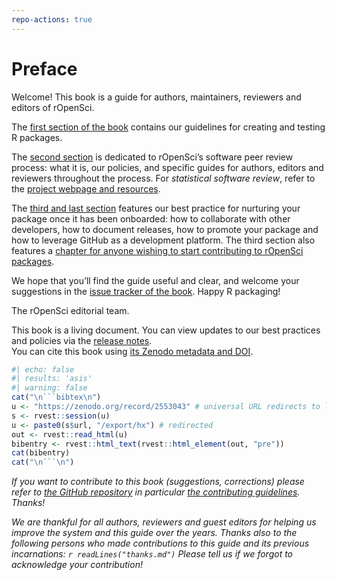 ```yaml
---
repo-actions: true
---
```


# Preface {.unnumbered}

Welcome! This book is a guide for authors, maintainers, reviewers and editors of rOpenSci.

The [first section of the book](#building) contains our guidelines for creating and testing R packages. 

The [second section](#softwarereviewintro) is dedicated to rOpenSci's software peer review process: what it is, our policies, and specific guides for authors, editors and reviewers throughout the process. For _statistical software review_, refer to the [project webpage and resources](https://ropensci.org/stat-software-review/).

The [third and last section](#collaboration) features our best practice for nurturing your package once it has been onboarded: how to collaborate with other developers, how to document releases, how to promote your package and how to leverage GitHub as a development platform. The third section also features a [chapter for anyone wishing to start contributing to rOpenSci packages](#contributingguide).

We hope that you'll find the guide useful and clear, and welcome your suggestions in the [issue tracker of the book](https://github.com/ropensci/dev_guide/issues). Happy R packaging!

The rOpenSci editorial team.

This book is a living document. 
You can view updates to our best practices and policies via the [release notes](#booknews).  
You can cite this book using [its Zenodo metadata and DOI](https://doi.org/10.5281/zenodo.2553043).

```r
#| echo: false
#| results: 'asis' 
#| warning: false
cat("\n```bibtex\n")
u <- "https://zenodo.org/record/2553043" # universal URL redirects to latest
s <- rvest::session(u)
u <- paste0(s$url, "/export/hx") # redirected
out <- rvest::read_html(u)
bibentry <- rvest::html_text(rvest::html_element(out, "pre"))
cat(bibentry)
cat("\n```\n")
```

_If you want to contribute to this book (suggestions, corrections) please refer to [the GitHub repository](https://github.com/ropensci/dev_guide) in particular [the contributing guidelines](https://github.com/ropensci/dev_guide#contributing). Thanks!_

_We are thankful for all authors, reviewers and guest editors for helping us improve the system and this guide over the years. Thanks also to the following persons who made contributions to this guide and its previous incarnations: `r readLines("thanks.md")` Please tell us if we forgot to acknowledge your contribution!_

